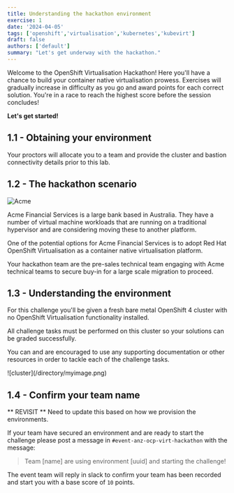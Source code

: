 ```yaml
---
title: Understanding the hackathon environment
exercise: 1
date: '2024-04-05'
tags: ['openshift','virtualisation','kubernetes','kubevirt']
draft: false
authors: ['default']
summary: "Let's get underway with the hackathon."
---
```


Welcome to the OpenShift Virtualisation Hackathon! Here you'll have a chance to build your container native virtualisation prowess. Exercises will gradually increase in difficulty as you go and award points for each correct solution. You're in a race to reach the highest score before the session concludes!

**Let's get started!**


## 1.1 - Obtaining your environment

Your proctors will allocate you to a team and provide the cluster and bastion connectivity details prior to this lab.


## 1.2 - The hackathon scenario

![Acme](https://upload.wikimedia.org/wikipedia/en/8/84/Box_of_%22ACME_EXPLOSIVE_TENNIS_BALLS%22_%28screencap%29.jpg)

Acme Financial Services is a large bank based in Australia. They have a number of virtual machine workloads that are running on a traditional hypervisor and are considering moving these to another platform.

One of the potential options for Acme Financial Services is to adopt Red Hat OpenShift Virtualisation as a container native virtualisation platform. 

Your hackathon team are the pre-sales technical team engaging with Acme technical teams to secure buy-in for a large scale migration to proceed.


## 1.3 - Understanding the environment

For this challenge you'll be given a fresh bare metal OpenShift 4 cluster with no OpenShift Virtualisation functionality installed.

All challenge tasks must be performed on this cluster so your solutions can be graded successfully.

You can and are encouraged to use any supporting documentation or other resources in order to tackle each of the challenge tasks.

<Zoom>
![cluster](/directory/myimage.png)      
</Zoom>


## 1.4 - Confirm your team name

** REVISIT ** Need to update this based on how we provision the environments.

If your team have secured an environment and are ready to start the challenge please post a message in `#event-anz-ocp-virt-hackathon` with the message:

> Team [name] are using environment [uuid] and starting the challenge!

The event team will reply in slack to confirm your team has been recorded and start you with a base score of `10` points.

